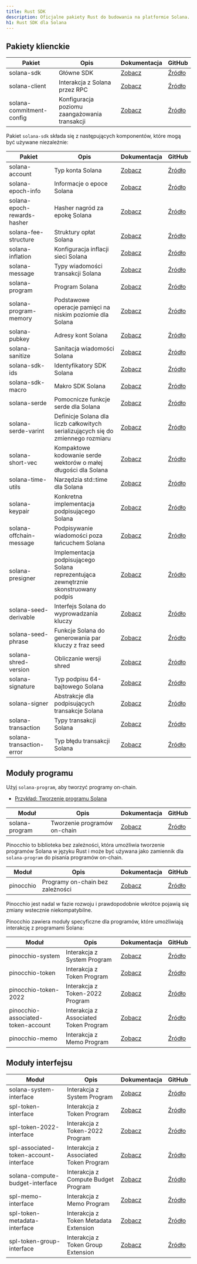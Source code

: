 ```yaml
---
title: Rust SDK
description: Oficjalne pakiety Rust do budowania na platformie Solana.
h1: Rust SDK dla Solana
---
```


## Pakiety klienckie

| Pakiet                   | Opis                                          | Dokumentacja                                        | GitHub                                                                         |
| ------------------------ | --------------------------------------------- | --------------------------------------------------- | ------------------------------------------------------------------------------ |
| solana-sdk               | Główne SDK                                    | [Zobacz](https://docs.rs/solana-sdk/)               | [Źródło](https://github.com/anza-xyz/solana-sdk/tree/master/sdk)               |
| solana-client            | Interakcja z Solana przez RPC                 | [Zobacz](https://docs.rs/solana-client/)            | [Źródło](https://github.com/anza-xyz/agave/tree/master/client)                 |
| solana-commitment-config | Konfiguracja poziomu zaangażowania transakcji | [Zobacz](https://docs.rs/solana-commitment-config/) | [Źródło](https://github.com/anza-xyz/solana-sdk/tree/master/commitment-config) |

Pakiet `solana-sdk` składa się z następujących komponentów, które mogą być
używane niezależnie:

| Pakiet                      | Opis                                                                               | Dokumentacja                                           | GitHub                                                                            |
| --------------------------- | ---------------------------------------------------------------------------------- | ------------------------------------------------------ | --------------------------------------------------------------------------------- |
| solana-account              | Typ konta Solana                                                                   | [Zobacz](https://docs.rs/solana-account/)              | [Źródło](https://github.com/anza-xyz/solana-sdk/tree/master/account)              |
| solana-epoch-info           | Informacje o epoce Solana                                                          | [Zobacz](https://docs.rs/solana-epoch-info/)           | [Źródło](https://github.com/anza-xyz/solana-sdk/tree/master/epoch-info)           |
| solana-epoch-rewards-hasher | Hasher nagród za epokę Solana                                                      | [Zobacz](https://docs.rs/solana-epoch-rewards-hasher/) | [Źródło](https://github.com/anza-xyz/solana-sdk/tree/master/epoch-rewards-hasher) |
| solana-fee-structure        | Struktury opłat Solana                                                             | [Zobacz](https://docs.rs/solana-fee-structure/)        | [Źródło](https://github.com/anza-xyz/solana-sdk/tree/master/fee-structure)        |
| solana-inflation            | Konfiguracja inflacji sieci Solana                                                 | [Zobacz](https://docs.rs/solana-inflation/)            | [Źródło](https://github.com/anza-xyz/solana-sdk/tree/master/inflation)            |
| solana-message              | Typy wiadomości transakcji Solana                                                  | [Zobacz](https://docs.rs/solana-message/)              | [Źródło](https://github.com/anza-xyz/solana-sdk/tree/master/message)              |
| solana-program              | Program Solana                                                                     | [Zobacz](https://docs.rs/solana-program/)              | [Źródło](https://github.com/anza-xyz/solana-sdk/tree/master/program)              |
| solana-program-memory       | Podstawowe operacje pamięci na niskim poziomie dla Solana                          | [Zobacz](https://docs.rs/solana-program-memory/)       | [Źródło](https://github.com/anza-xyz/solana-sdk/tree/master/program-memory)       |
| solana-pubkey               | Adresy kont Solana                                                                 | [Zobacz](https://docs.rs/solana-pubkey/)               | [Źródło](https://github.com/anza-xyz/solana-sdk/tree/master/pubkey)               |
| solana-sanitize             | Sanitacja wiadomości Solana                                                        | [Zobacz](https://docs.rs/solana-sanitize/)             | [Źródło](https://github.com/anza-xyz/solana-sdk/tree/master/sanitize)             |
| solana-sdk-ids              | Identyfikatory SDK Solana                                                          | [Zobacz](https://docs.rs/solana-sdk-ids/)              | [Źródło](https://github.com/anza-xyz/solana-sdk/tree/master/sdk-ids)              |
| solana-sdk-macro            | Makro SDK Solana                                                                   | [Zobacz](https://docs.rs/solana-sdk-macro/)            | [Źródło](https://github.com/anza-xyz/solana-sdk/tree/master/sdk-macro)            |
| solana-serde                | Pomocnicze funkcje serde dla Solana                                                | [Zobacz](https://docs.rs/solana-serde/)                | [Źródło](https://github.com/anza-xyz/solana-sdk/tree/master/serde)                |
| solana-serde-varint         | Definicje Solana dla liczb całkowitych serializujących się do zmiennego rozmiaru   | [Zobacz](https://docs.rs/solana-serde-varint/)         | [Źródło](https://github.com/anza-xyz/solana-sdk/tree/master/serde-varint)         |
| solana-short-vec            | Kompaktowe kodowanie serde wektorów o małej długości dla Solana                    | [Zobacz](https://docs.rs/solana-short-vec/)            | [Źródło](https://github.com/anza-xyz/solana-sdk/tree/master/short-vec)            |
| solana-time-utils           | Narzędzia std::time dla Solana                                                     | [Zobacz](https://docs.rs/solana-time-utils/)           | [Źródło](https://github.com/anza-xyz/solana-sdk/tree/master/time-utils)           |
| solana-keypair              | Konkretna implementacja podpisującego Solana                                       | [Zobacz](https://docs.rs/solana-keypair/)              | [Źródło](https://github.com/anza-xyz/solana-sdk/tree/master/keypair)              |
| solana-offchain-message     | Podpisywanie wiadomości poza łańcuchem Solana                                      | [Zobacz](https://docs.rs/solana-offchain-message/)     | [Źródło](https://github.com/anza-xyz/solana-sdk/tree/master/offchain-message)     |
| solana-presigner            | Implementacja podpisującego Solana reprezentująca zewnętrznie skonstruowany podpis | [Zobacz](https://docs.rs/solana-presigner/)            | [Źródło](https://github.com/anza-xyz/solana-sdk/tree/master/presigner)            |
| solana-seed-derivable       | Interfejs Solana do wyprowadzania kluczy                                           | [Zobacz](https://docs.rs/solana-seed-derivable/)       | [Źródło](https://github.com/anza-xyz/solana-sdk/tree/master/seed-derivable)       |
| solana-seed-phrase          | Funkcje Solana do generowania par kluczy z fraz seed                               | [Zobacz](https://docs.rs/solana-seed-phrase/)          | [Źródło](https://github.com/anza-xyz/solana-sdk/tree/master/seed-phrase)          |
| solana-shred-version        | Obliczanie wersji shred                                                            | [Zobacz](https://docs.rs/solana-shred-version/)        | [Źródło](https://github.com/anza-xyz/solana-sdk/tree/master/shred-version)        |
| solana-signature            | Typ podpisu 64-bajtowego Solana                                                    | [Zobacz](https://docs.rs/solana-signature/)            | [Źródło](https://github.com/anza-xyz/solana-sdk/tree/master/signature)            |
| solana-signer               | Abstrakcje dla podpisujących transakcje Solana                                     | [Zobacz](https://docs.rs/solana-signer/)               | [Źródło](https://github.com/anza-xyz/solana-sdk/tree/master/signer)               |
| solana-transaction          | Typy transakcji Solana                                                             | [Zobacz](https://docs.rs/solana-transaction/)          | [Źródło](https://github.com/anza-xyz/solana-sdk/tree/master/transaction)          |
| solana-transaction-error    | Typ błędu transakcji Solana                                                        | [Zobacz](https://docs.rs/solana-transaction-error/)    | [Źródło](https://github.com/anza-xyz/solana-sdk/tree/master/transaction-error)    |

## Moduły programu

Użyj `solana-program`, aby tworzyć programy on-chain.

- [Przykład: Tworzenie programu Solana](/docs/programs/rust)

| Moduł          | Opis                         | Dokumentacja                             | GitHub                                                               |
| -------------- | ---------------------------- | ---------------------------------------- | -------------------------------------------------------------------- |
| solana-program | Tworzenie programów on-chain | [Zobacz](https://docs.rs/solana-program) | [Źródło](https://github.com/anza-xyz/solana-sdk/tree/master/program) |

Pinocchio to biblioteka bez zależności, która umożliwia tworzenie programów
Solana w języku Rust i może być używana jako zamiennik dla `solana-program` do
pisania programów on-chain.

| Moduł     | Opis                             | Dokumentacja                        | GitHub                                          |
| --------- | -------------------------------- | ----------------------------------- | ----------------------------------------------- |
| pinocchio | Programy on-chain bez zależności | [Zobacz](https://docs.rs/pinocchio) | [Źródło](https://github.com/anza-xyz/pinocchio) |

<Callout type="warn">
  Pinocchio jest nadal w fazie rozwoju i prawdopodobnie wkrótce pojawią się
  zmiany wstecznie niekompatybilne.
</Callout>

Pinocchio zawiera moduły specyficzne dla programów, które umożliwiają interakcję
z programami Solana:

| Moduł                              | Opis                                  | Dokumentacja                                                  | GitHub                                                                                      |
| ---------------------------------- | ------------------------------------- | ------------------------------------------------------------- | ------------------------------------------------------------------------------------------- |
| pinocchio-system                   | Interakcja z System Program           | [Zobacz](https://docs.rs/pinocchio-system/)                   | [Źródło](https://github.com/anza-xyz/pinocchio/tree/main/programs/system)                   |
| pinocchio-token                    | Interakcja z Token Program            | [Zobacz](https://docs.rs/pinocchio-token/)                    | [Źródło](https://github.com/anza-xyz/pinocchio/tree/main/programs/token)                    |
| pinocchio-token-2022               | Interakcja z Token-2022 Program       | [Zobacz](https://docs.rs/pinocchio-token-2022/)               | [Źródło](https://github.com/anza-xyz/pinocchio/tree/main/programs/token-2022)               |
| pinocchio-associated-token-account | Interakcja z Associated Token Program | [Zobacz](https://docs.rs/pinocchio-associated-token-account/) | [Źródło](https://github.com/anza-xyz/pinocchio/tree/main/programs/associated-token-account) |
| pinocchio-memo                     | Interakcja z Memo Program             | [Zobacz](https://docs.rs/pinocchio-memo/)                     | [Źródło](https://github.com/anza-xyz/pinocchio/tree/main/programs/memo)                     |

## Moduły interfejsu

| Moduł                                  | Opis                                  | Dokumentacja                                                      | GitHub                                                                                   |
| -------------------------------------- | ------------------------------------- | ----------------------------------------------------------------- | ---------------------------------------------------------------------------------------- |
| solana-system-interface                | Interakcja z System Program           | [Zobacz](https://docs.rs/solana-system-interface/)                | [Źródło](https://github.com/anza-xyz/solana-sdk/tree/master/system-interface)            |
| spl-token-interface                    | Interakcja z Token Program            | [Zobacz](https://docs.rs/spl-token-interface/)                    | [Źródło](https://github.com/solana-program/token/tree/main/interface)                    |
| spl-token-2022-interface               | Interakcja z Token-2022 Program       | [Zobacz](https://docs.rs/spl-token-2022-interface/)               | [Źródło](https://github.com/solana-program/token-2022/tree/main/interface)               |
| spl-associated-token-account-interface | Interakcja z Associated Token Program | [Zobacz](https://docs.rs/spl-associated-token-account-interface/) | [Źródło](https://github.com/solana-program/associated-token-account/tree/main/interface) |
| solana-compute-budget-interface        | Interakcja z Compute Budget Program   | [Zobacz](https://docs.rs/solana-compute-budget-interface/)        | [Źródło](https://github.com/anza-xyz/solana-sdk/tree/master/compute-budget-interface)    |
| spl-memo-interface                     | Interakcja z Memo Program             | [Zobacz](https://docs.rs/spl-memo-interface/)                     | [Źródło](https://github.com/solana-program/memo/tree/main/interface)                     |
| spl-token-metadata-interface           | Interakcja z Token Metadata Extension | [Zobacz](https://docs.rs/spl-token-metadata-interface/)           | [Źródło](https://github.com/solana-program/token-metadata/tree/main/interface)           |
| spl-token-group-interface              | Interakcja z Token Group Extension    | [Zobacz](https://docs.rs/spl-token-group-interface/)              | [Źródło](https://github.com/solana-program/token-group/tree/main/interface)              |
